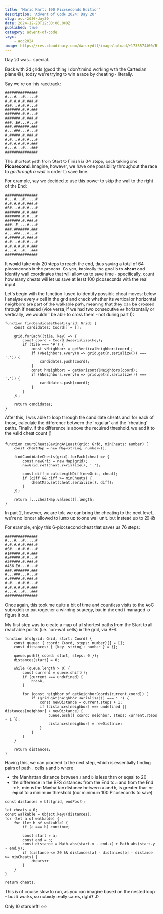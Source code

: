 ```yaml
---
title: 'Mario Kart: 100 Picoseconds Edition'
description: 'Advent of Code 2024: Day 20'
slug: aoc-2024-day20
date: 2024-12-20T12:00:00.000Z
published: true
category: advent-of-code
tags:
    - aoc2024
image: https://res.cloudinary.com/dwrurydlt/image/upload/v1735574860/Blog/2024-day-20_ufqzz8.webp
---
```


Day 20 was… special.

Back with 2d grids (good thing I don't mind working with the Cartesian plane 😅), today we're trying to win a race by cheating - literally.

Say we're on this racetrack:

```
###############
#...#...#.....#
#.#.#.#.#.###.#
#S#...#.#.#...#
#######.#.#.###
#######.#.#...#
#######.#.###.#
###..E#...#...#
###.#######.###
#...###...#...#
#.#####.#.###.#
#.#...#.#.#...#
#.#.#.#.#.#.###
#...#...#...###
###############
```

The shortest path from Start to Finish is 84 steps, each taking one **Picosecond**. Imagine, however, we have one possibility throughout the race to _go through a wall_ in order to save time.

For example, say we decided to use this power to skip the wall to the right of the End:

```
###############
#...#...#.....#
#.#.#.#.#.###.#
#S#...#.#.#...#
#######.#.#.###
#######.#.#...#
#######.#.###.#
###..E_...#...#
###.#######.###
#...###...#...#
#.#####.#.###.#
#.#...#.#.#...#
#.#.#.#.#.#.###
#...#...#...###
###############
```

It would take only 20 steps to reach the end, thus saving a total of 64 picoseconds in the process. So yes, basically the goal is to **cheat** and identify wall coordinates that will allow us to save time - specifically, count how many cheats will let us save at least 100 picoseconds with the real input.

Let's begin with the function I used to identify possible cheat moves: below I analyse every `#` cell in the grid and check whether its vertical or horizontal neighbors are part of the walkable path, meaning that they can be crossed through if needed (vice versa, if we had two consecutive `##` horizontally or vertically, we wouldn't be able to cross them - not during part 1):

```
function findCandidateCheats(grid: Grid) {
    const candidates: Coord[] = [];

    grid.forEach((tile, key) => {
        const coord = Coord.deserialize(key);
        if (tile === '#') {
            const vNeighbors = getVerticalNeighbors(coord);
            if (vNeighbors.every(n => grid.get(n.serialize()) === '.')) {
                candidates.push(coord);
            }
            const hNeighbors = getHorizontalNeighbors(coord);
            if (hNeighbors.every(n => grid.get(n.serialize()) === '.')) {
                candidates.push(coord);
            }
        }
    });

    return candidates;
}
```

After this, I was able to loop through the candidate cheats and, for each of those, calculate the difference between the 'regular' and the 'cheating' paths. Finally, if the difference is above the required threshold, we add it to the valid cheat count ✌️

```
function countCheatsSavingAtLeast(grid: Grid, minCheats: number) {
    const cheatMap = new Map<string, number>();

    findCandidateCheats(grid).forEach(cheat => {
        const newGrid = new Map(grid);
        newGrid.set(cheat.serialize(), '.');

        const diff = calcLengthDiff(newGrid, cheat);
        if (diff && diff >= minCheats) {
            cheatMap.set(cheat.serialize(), diff);
        }
    });

    return [...cheatMap.values()].length;
}
```

In part 2, however, we are told we can bring the cheating to the next level… we're no longer allowed to jump up to one wall unit, but instead up to 20 😱

For example, enjoy this 6-picosecond cheat that saves us 76 steps:

```
###############
#...#...#.....#
#.#.#.#.#.###.#
#S#...#.#.#...#
#1#####.#.#.###
#2#####.#.#...#
#3#####.#.###.#
#456.E#...#...#
###.#######.###
#...###...#...#
#.#####.#.###.#
#.#...#.#.#...#
#.#.#.#.#.#.###
#...#...#...###
###############
```

Once again, this took me quite a bit of time and countless visits to the AoC subreddit to put together a winning strategy, but in the end I managed to figure it out.

My first step was to create a map of all shortest paths from the Start to all reachable points (i.e. non-wall cells) in the grid, via BFS:

```
function bfs(grid: Grid, start: Coord) {
    const queue: { coord: Coord, steps: number}[] = [];
    const distances: { [key: string]: number } = {};

    queue.push({ coord: start, steps: 0 });
    distances[start] = 0;

    while (queue.length > 0) {
        const current = queue.shift();
        if (current === undefined) {
            break;
        }

        for (const neighbor of getNeighborCoords(current.coord)) {
            if (grid.get(neighbor.serialize()) === '.') {
                const newDistance = current.steps + 1;
                if (distances[neighbor] === undefined || distances[neighbor] > newDistance) {
                    queue.push({ coord: neighbor, steps: current.steps + 1 });
                    distances[neighbor] = newDistance;
                }
            }
        }
    }

    return distances;
}
```

Having this, we can proceed to the next step, which is essentially finding pairs of path `.` cells `a` and `b` where

- the Manhattan distance between `a` and `b` is less than or equal to 20
- the difference in the BFS distances from the End to `a` and from the End to `b`, minus the Manhattan distance between `a` and `b`, is greater than or equal to a minimum threshold (our minimum 100 Picoseconds to save)

```
const distances = bfs(grid, endPos!);

let cheats = 0;
const walkable = Object.keys(distances);
for (let a of walkable) {
    for (let b of walkable) {
        if (a === b) continue;

        const start = a;
        const end = b;
        const distance = Math.abs(start.x - end.x) + Math.abs(start.y - end.y);
        if (distance <= 20 && distances[a] - distances[b] - distance >= minCheats) {
            cheats++
        }
    }
}

return cheats;
```

This is of course slow to run, as you can imagine based on the nested loop - but it works, so nobody really cares, right? :D

Only 10 stars left! ⭐⭐

